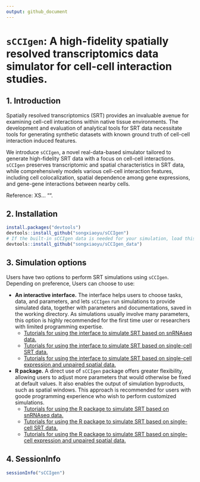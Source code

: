 ```yaml
---
output: github_document
---
```

<!-- README.md is generated from README.Rmd. Please edit that file -->

# `sCCIgen`: A high-fidelity spatially resolved transcriptomics data simulator for cell-cell interaction studies.

## 1. Introduction

Spatially resolved transcriptomics (SRT) provides an invaluable avenue for examining cell-cell interactions within native tissue environments. The development and evaluation of analytical tools for SRT data necessitate tools for generating synthetic datasets with known ground truth of cell-cell interaction induced features. 

We introduce `sCCIgen`, a novel real-data-based simulator tailored to generate high-fidelity SRT data with a focus on cell-cell interactions. `sCCIgen` preserves transcriptomic and spatial characteristics in SRT data, while comprehensively models various cell-cell interaction features, including cell colocalization, spatial dependence among gene expressions, and gene-gene interactions between nearby cells. 

Reference: XS... "". 

## 2. Installation

<!-- 
### Installation through Docker
1. An installation of  `Docker Desktop` is highly recommended, especially for beginners. Docker can be downloaded at https://www.docker.com. 

2. `sCCIgen` uses command line prompts, such as through `Terminal` in Mac. You might want to download your favorite software to run command line. My favorite is Visual Studio Code (`VSC`). If `VSC` is used, Docker needs to be installed in its Extension. I will use `VSC` for this tutorial. 

3. Clone `sCCIgen` repository to your local machine, such as on `Terminal` type
```
git clone https://github.com/songxiaoyu/sCCIgen
```

3. Open Docker Desktop. 

4. On `VSC` terminal, pull image from the Docker Hub as follows: 
```
docker pull songxiaoyu152/sCCIgen
```

3. Run the Docker container directly with a working directory (WORKDIR) bound to your local machine. Note WORKDIR will be the location of all of your input data and your outputs.

```
docker run --mount type=bind,source="${WORKDIR}",target=/working_directory 
  -it songxiaoyu152/sCCIgen
````
For example, my working directory is "/Users/songxiaoyu152/NUS Dropbox/Xiaoyu Song/SpatialTranscriptomics/Paper_sCCIgen/Github/sCCIgen/UseDocker", 
so this is my code:
```
docker run --mount type=bind,source=/Users/songxiaoyu152/NUS Dropbox/Xiaoyu Song/SpatialTranscriptomics/Paper_sCCIgen/Github/sCCIgen/UseDocker,target=/working_directory 
  -it songxiaoyu152/sCCIgen
````



### Installation of the R package instead 

Alternatively, users can also install the latest version from GitHub with [devtools](https://github.com/hadley/devtools):
-->
```R
install.packages("devtools")
devtools::install_github("songxiaoyu/sCCIgen")
# If the built-in sCCIgen data is needed for your simulation, load this package as well.
devtools::install_github("songxiaoyu/sCCIgen_data")

````

## 3. Simulation options

Users have two options to perform SRT simulations using `sCCIgen`. Depending on preference, Users can choose to use:

  - **An interactive interface.** The interface helps users to choose tasks, data, and parameters, and lets `sCCIgen` run simulations to provide simulated data, together with parameters and documentations, saved in the working directory. As simulations usually involve many parameters, this option is highly recommended for the first time user or researchers with limited programming expertise. 
    - [Tutorials for using the interface to simulate SRT based on snRNAseq data.](https://github.com/songxiaoyu/sCCIgen/tree/main/Rmd/Interface_snRNAseq.md)
    - [Tutorials for using the interface to simulate SRT based on single-cell SRT data.](https://github.com/songxiaoyu/sCCIgen/tree/main/Rmd/Interface_SRT.md)
    - [Tutorials for using the interface to simulate SRT based on single-cell expression and unpaired spatial data.](https://github.com/songxiaoyu/sCCIgen/tree/main/Rmd/Interface_unpaired.md)
  - **R package.** A direct use of `sCCIgen` package offers greater flexibility, allowing users to adjust more parameters that would otherwise be fixed at default values. It also enables the output of simulation byproducts, such as spatial windows. This approach is recommended for users with goode programming experience who wish to perform customized simulations.
    - [Tutorials for using the R package to simulate SRT based on snRNAseq data.](https://github.com/songxiaoyu/sCCIgen/tree/main/Rmd/Rpackage_snRNAseq.md)
    - [Tutorials for using the R package to simulate SRT based on single-cell SRT data.](https://github.com/songxiaoyu/sCCIgen/tree/main/Rmd/Rpackage_SRT.md)
    - [Tutorials for using the R package to simulate SRT based on single-cell expression and unpaired spatial data.](https://github.com/songxiaoyu/sCCIgen/tree/main/Rmd/Rpackage_unpaired.md)
  
## 4. SessionInfo

```R
sessionInfo("sCCIgen")
````
